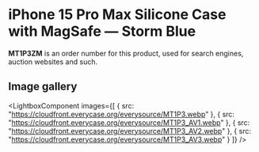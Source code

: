 
# iPhone 15 Pro Max Silicone Case with MagSafe — Storm Blue

<Callout type='info' emoji='👉🏻'>**MT1P3ZM** is an order number for this product, used for search engines, auction websites and such.</Callout>

## Image gallery

<LightboxComponent
    images={[
      {
        src: "https://cloudfront.everycase.org/everysource/MT1P3.webp"
      },
      {
        src: "https://cloudfront.everycase.org/everysource/MT1P3_AV1.webp"
      },
      {
        src: "https://cloudfront.everycase.org/everysource/MT1P3_AV2.webp"
      },
      {
        src: "https://cloudfront.everycase.org/everysource/MT1P3_AV3.webp"
      }
    ]}
  />
